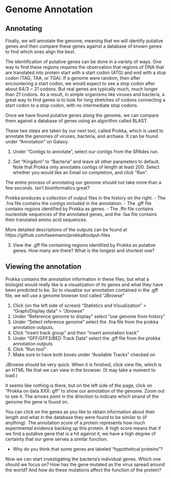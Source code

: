 # Genome Annotation {#annot}

## Annotating

Finally, we will annotate the genome, meaning that we will identify putative genes and then compare these genes against a database of known genes to find which ones align the best.

The identification of putative genes can be done in a variety of ways. One way to find these regions requires the observation that regions of DNA that are translated into protein start with a start codon (ATG) and end with a stop codon (TAG, TAA, or TGA). If a genome were random, then after encountering a start codon, we would expect to see a stop codon after about 64/3 ~ 21 codons. But real genes are typically much, much longer than 21 codons. As a result, in simple organisms like viruses and bacteria, a great way to find genes is to look for long stretches of codons connecting a start codon to a stop codon, with no intermediate stop codons.

Once we have found putative genes along the genome, we can compare them against a database of genes using an algorithm called BLAST.

These two steps are taken by our next tool, called Prokka, which is used to annotate the genomes of viruses, bacteria, and archaea. It can be found under “Annotation” on Galaxy. 

1. Under “Contigs to annotate”, select our contigs from the SPAdes run. 

2. Set “Kingdom” to “Bacteria” and leave all other parameters to default. Note that Prokka only annotates contigs of length at least 200. Select whether you would like an Email on completion, and click “Run”.

The entire process of annotating our genome should not take more than a few seconds. Isn’t bioinformatics great?

Prokka produces a collection of output files in the history on the right. 
- The .fna file contains the contigs included in the annotation.
- The .gff file contains regions identified by Prokka as genes. 
- The .ffn file contains nucleotide sequences of the annotated genes, and the .faa file contains their translated amino acid sequences.

More detailed descriptions of the outputs can be found at https://github.com/tseemann/prokka#output-files

3. View the .gff file containing regions identified by Prokka as putative genes. How many are there? What is the longest and shortest one?

## Viewing the annotation

Prokka contains the annotation information in these files, but what a biologist would really like is a visualization of its genes and what they have been predicted to be. So to visualize our annotation contained in the .gff file, we will use a genome browser tool called “JBrowse”

1. Click (on the left side of screen) "Statistics and Visualization" > "Graph/Display data" > "Jbrowse"
2. Under “Reference genome to display” select “use genome from history”
3. Under “Select reference genome” select the .fna file from the prokka annotation outputs.
4. Click “insert track group” and then “insert annotation track”
5. Under “GFF/GFF3/BED Track Data” select the .gff file from the prokka annotation outputs
6. Click “Run tool”
7. Make sure to have both boxes under “Available Tracks” checked on

JBrowse should be very quick. When it is finished, click view file, which is an HTML file that we can view in the browser. (It may take a moment to load.)

It seems like nothing is there, but on the left side of the page, click on “Prokka on data XXX: gff” to show our  annotation of the genome. Zoom out to see it. The arrows point in the direction to indicate which strand of the genome the gene is found on. 

You can click on the genes as you like to obtain information about their length and what in the database they were found to be similar to (if anything). The annotation score of a protein represents how much experimental evidence backing up this protein. A high score means that if we find a putative gene that is a hit against it, we have a high degree of certainty that our gene serves a similar function.

- Why do you think that some genes are labeled “hypothetical proteins”?

Now  we can start investigating the bacteria’s individual genes. Which one should we focus on? How has the gene mutated as the virus spread around the world? And how do these mutations affect the function of the protein?
